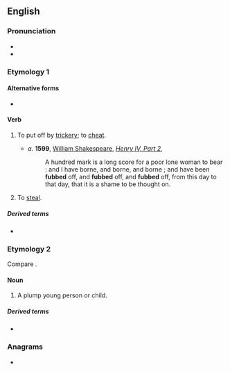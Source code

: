 ==English==

===Pronunciation===
* {{IPA|en|/fʌb/}}
* {{rhymes|en|ʌb}}

===Etymology 1===
{{etystub|en}}

====Alternative forms====
* {{alter|en|fob}}

====Verb====
{{en-verb}}

# {{lb|en|transitive|obsolete}} To put off by [[trickery]]; to [[cheat]].
#* ''a.'' '''1599''', [[w:William Shakespeare|William Shakespeare]], ''[[w:Henry IV, Part 2|Henry IV, Part 2]]'',
#*: A hundred mark is a long score for a poor lone woman to bear : and I have borne, and borne, and borne ; and have been '''fubbed''' off, and '''fubbed''' off, and '''fubbed''' off, from this day to that day, that it is a shame to be thought on.
# {{lb|en|obsolete}} To [[steal]].

=====Derived terms=====
* {{l|en|fubbery}}

===Etymology 2===
Compare {{m|en|fob||a pocket}}.

====Noun====
{{en-noun}}

# {{lb|en|obsolete}} A plump young person or child.
#: {{rfquotek|en|Smart}}

=====Derived terms=====
* {{l|en|fubby}}

{{Webster 1913}}

===Anagrams===
* {{anagrams|en|a=bfu|BUF}}